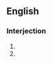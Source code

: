 ==English==
===Interjection===
{{en-intj|pos=[[God]] [[bless]] [[you]]!}}

# {{non-gloss definition|Short for '''May God [[bless you]]'''; said as a short prayer for the recipient.}}
# {{non-gloss definition|Said to somebody who has [[sneeze]]d, as a rhetorical response.}}